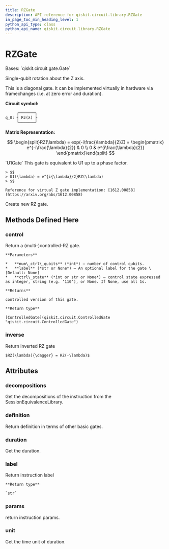 ```yaml
---
title: RZGate
description: API reference for qiskit.circuit.library.RZGate
in_page_toc_min_heading_level: 1
python_api_type: class
python_api_name: qiskit.circuit.library.RZGate
---
```


# RZGate

<Class id="qiskit.circuit.library.RZGate" github="https://github.com/qiskit/qiskit/tree/stable/0.18/qiskit/circuit/library/standard_gates/rz.py" signature="RZGate(phi, label=None)">
  Bases: `qiskit.circuit.gate.Gate`

  Single-qubit rotation about the Z axis.

  This is a diagonal gate. It can be implemented virtually in hardware via framechanges (i.e. at zero error and duration).

  **Circuit symbol:**

  ```python
       ┌───────┐
  q_0: ┤ Rz(λ) ├
       └───────┘
  ```

  **Matrix Representation:**

  $$
  \begin{split}RZ(\lambda) = exp(-i\frac{\lambda}{2}Z) =
      \begin{pmatrix}
          e^{-i\frac{\lambda}{2}} & 0 \\
          0 & e^{i\frac{\lambda}{2}}
      \end{pmatrix}\end{split}
  $$

  <Admonition title="See also" type="note">
    `U1Gate` This gate is equivalent to U1 up to a phase factor.

    > $$
    > U1(\lambda) = e^{i{\lambda}/2}RZ(\lambda)
    > $$

    Reference for virtual Z gate implementation: [1612.00858](https://arxiv.org/abs/1612.00858)
  </Admonition>

  Create new RZ gate.

  ## Methods Defined Here

  ### control

  <Function id="qiskit.circuit.library.RZGate.control" signature="RZGate.control(num_ctrl_qubits=1, label=None, ctrl_state=None)">
    Return a (multi-)controlled-RZ gate.

    **Parameters**

    *   **num\_ctrl\_qubits** (*int*) – number of control qubits.
    *   **label** (*str or None*) – An optional label for the gate \[Default: None]
    *   **ctrl\_state** (*int or str or None*) – control state expressed as integer, string (e.g. ‘110’), or None. If None, use all 1s.

    **Returns**

    controlled version of this gate.

    **Return type**

    [ControlledGate](qiskit.circuit.ControlledGate "qiskit.circuit.ControlledGate")
  </Function>

  ### inverse

  <Function id="qiskit.circuit.library.RZGate.inverse" signature="RZGate.inverse()">
    Return inverted RZ gate

    $RZ(\lambda){\dagger} = RZ(-\lambda)$
  </Function>

  ## Attributes

  ### decompositions

  <Attribute id="qiskit.circuit.library.RZGate.decompositions" name="decompositions">
    Get the decompositions of the instruction from the SessionEquivalenceLibrary.
  </Attribute>

  ### definition

  <Attribute id="qiskit.circuit.library.RZGate.definition" name="definition">
    Return definition in terms of other basic gates.
  </Attribute>

  ### duration

  <Attribute id="qiskit.circuit.library.RZGate.duration" name="duration">
    Get the duration.
  </Attribute>

  ### label

  <Attribute id="qiskit.circuit.library.RZGate.label" name="label">
    Return instruction label

    **Return type**

    `str`
  </Attribute>

  ### params

  <Attribute id="qiskit.circuit.library.RZGate.params" name="params">
    return instruction params.
  </Attribute>

  ### unit

  <Attribute id="qiskit.circuit.library.RZGate.unit" name="unit">
    Get the time unit of duration.
  </Attribute>
</Class>

